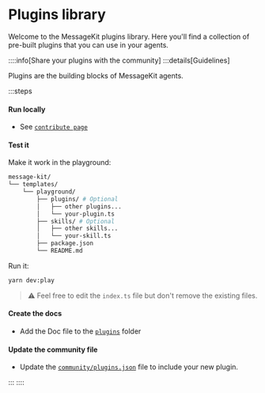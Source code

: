 
# Plugins library

Welcome to the MessageKit plugins library. Here you'll find a collection of pre-built plugins that you can use in your agents.

::::info[Share your plugins with the community]
:::details[Guidelines]

Plugins are the building blocks of MessageKit agents.

:::steps

#### Run locally

- See [`contribute page`](/contribute)

#### Test it

Make it work in the playground:

```bash
message-kit/
└── templates/
    └── playground/
        ├── plugins/ # Optional
        │   ├── other plugins...
        │   └── your-plugin.ts
        ├── skills/ # Optional
        │   ├── other skills...
        │   └── your-skill.ts
        ├── package.json
        └── README.md
```

Run it:

```bash
yarn dev:play
```

> ⚠️ Feel free to edit the `index.ts` file but don't remove the existing files.

#### Create the docs

- Add the Doc file to the [`plugins`](https://github.com/ephemeraHQ/message-kit/tree/main/packages/docs/pages/plugins) folder

#### Update the community file

- Update the [`community/plugins.json`](https://github.com/ephemeraHQ/message-kit/tree/main/community/plugins.json) file to include your new plugin.

:::
::::

<List items={pluginsData} />
